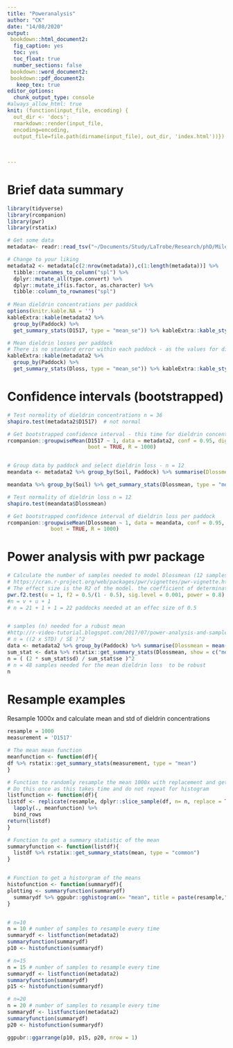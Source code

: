 ```yaml
---
title: "Poweranalysis"
author: "CK"
date: "14/08/2020"
output: 
 bookdown::html_document2:
  fig_caption: yes
  toc: yes
  toc_float: true
  number_sections: false
 bookdown::word_document2:
 bookdown::pdf_document2:
   keep_tex: true
editor_options: 
  chunk_output_type: console
#always_allow_html: true
knit: (function(input_file, encoding) {
  out_dir <- 'docs';
  rmarkdown::render(input_file,
  encoding=encoding,
  output_file=file.path(dirname(input_file), out_dir, 'index.html'))})
  
  
  
---
```


# Brief data summary
```r
library(tidyverse)
library(rcompanion)
library(pwr)
library(rstatix)

# Get some data
metadata<- readr::read_tsv("~/Documents/Study/LaTrobe/Research/phD/Milestone2_Field_Survey/M2_Bacteria/M2_Qiime_output_Bacteria2020run/metadata.tsv") 

# Change to your liking
metadata2 <- metadata[c(2:nrow(metadata)),c(1:length(metadata))] %>%
  tibble::rownames_to_column("spl") %>%
  dplyr::mutate_all(type.convert) %>%
  dplyr::mutate_if(is.factor, as.character) %>%
  tibble::column_to_rownames("spl")
 
# Mean dieldrin concentrations per paddock
options(knitr.kable.NA = '')
kableExtra::kable(metadata2 %>%
  group_by(Paddock) %>%
  get_summary_stats(D1517, type = "mean_se")) %>% kableExtra::kable_styling(full_width = F, position = "left",bootstrap_options = c( "condensed"), font_size = 11 )

# Mean dieldrin losses per paddock
# There is no standard error within each paddock - as the values for dieldrin loss were collected per paddock, not per sample
kableExtra::kable(metadata2 %>%
  group_by(Paddock) %>%
  get_summary_stats(Dloss, type = "mean_se")) %>% kableExtra::kable_styling(full_width = F, position = "left",bootstrap_options = c( "condensed"), font_size = 11 )


```

# Confidence intervals (bootstrapped)
```r
# Test normality of dieldrin concentrations n = 36
shapiro.test(metadata2$D1517)  # not normal

# Get bootstrapped confidence interval - this time for dieldrin concentrations per sample.
rcompanion::groupwiseMean(D1517 ~ 1, data = metadata2, conf = 0.95, digits = 3,
                          boot = TRUE, R = 1000)


# Group data by paddock and select dieldrin loss - n = 12
meandata <- metadata2 %>% group_by(Soil, Paddock) %>% summarise(Dlossmean = mean(Dloss))

meandata %>% group_by(Soil) %>% get_summary_stats(Dlossmean, type = "mean_se")

# Test normality of dieldrin loss n = 12
shapiro.test(meandata$Dlossmean)

# Get bootstrapped confidence interval of dieldrin loss per paddock
rcompanion::groupwiseMean(Dlossmean ~ 1, data = meandata, conf = 0.95, digits = 3,
              boot = TRUE, R = 1000)


```

# Power analysis with pwr package
```r
# Calculate the number of samples needed to model Dlossmean (12 samples) with CN as predictor
# https://cran.r-project.org/web/packages/pwr/vignettes/pwr-vignette.html
# The effect size is the R2 of the model. the coefficient of determination, aka the “proportion of variance explained”
pwr.f2.test(u = 1, f2 = 0.5/(1 - 0.5), sig.level = 0.001, power = 0.8)
#n = v + u + 1
# n = 21 + 1 + 1 = 22 paddocks needed at an effec size of 0.5


# samples (n) needed for a rubust mean
#http://r-video-tutorial.blogspot.com/2017/07/power-analysis-and-sample-size.html
# n = ((2 x STD) / SE )^2
data <- metadata2 %>% group_by(Paddock) %>% summarise(Dlossmean = mean(Dloss), CNmean = mean(CN))
sum_stat <- data %>% rstatix::get_summary_stats(Dlossmean, show = c("mean", "sd", "se"))
n = ( (2 * sum_stat$sd) / sum_stat$se )^2
# n = 48 samples needed for the mean dieldrin loss  to be robust
n 
```

# Resample examples
Resample 1000x and calculate mean and std of dieldrin concentrations
```r
resample = 1000
measurement = 'D1517'

# The mean mean function
meanfunction <- function(df){
df %>% rstatix::get_summary_stats(measurement, type = "mean")  
}

# Function to randomly resample the mean 1000x with replacement and get a df with the mean of each resample
# Do this once as this takes time and do not repeat for histogram
listfunction <- function(df){
listdf <- replicate(resample, dplyr::slice_sample(df, n= n, replace = TRUE), simplify = FALSE) %>%
  lapply(., meanfunction) %>% 
  bind_rows  
return(listdf)
}

# Function to get a summary statistic of the mean
summaryfunction <- function(listdf){
  listdf %>% rstatix::get_summary_stats(mean, type = "common")
}


# Function to get a historgram of the means
histofunction <- function(summarydf){
plotting <- summaryfunction(summarydf)
  summarydf %>% ggpubr::gghistogram(x= "mean", title = paste(resample,"x resampled with n =", n, ", mean =", plotting$mean, "stdv =", plotting$sd))
}


# n=10
n = 10 # number of samples to resample every time 
summarydf <- listfunction(metadata2)
summaryfunction(summarydf)
p10 <- histofunction(summarydf)

# n=15
n = 15 # number of samples to resample every time 
summarydf <- listfunction(metadata2)
summaryfunction(summarydf)
p15 <- histofunction(summarydf)

# n=20
n = 20 # number of samples to resample every time 
summarydf <- listfunction(metadata2)
summaryfunction(summarydf)
p20 <- histofunction(summarydf)

ggpubr::ggarrange(p10, p15, p20, nrow = 1)
```

